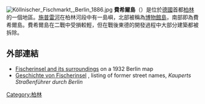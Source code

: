 [[File:Köllnischer_Fischmarkt,_Berlin_1886.jpg|thumb]]
'''費希爾島'''（{{lang-de|Cölln}}）是位於[[德國|德國]]首都[[柏林|柏林]]的一個地區。[[施普雷河|施普雷河]]在柏林河段中有一島嶼，北部被稱為[[博物館島|博物館島]]，南部即為費希爾島。費希爾島在二戰中受損較輕，但在戰後東德的開發過程中大部分建築都被拆除。
==外部連結==
{{commons category|Fischerinsel}}
* [https://archive.is/20130218063915/http://www.alt-berlin.info/cgi/stp/lana.pl?nr=21&gr=7&nord=52.512103&ost=13.401282 Fischerinsel and its surroundings] on a 1932 Berlin map
* [http://berlin.kauperts.de/Strassen/Fischerinsel-10179-Berlin#Geschichte Geschichte von Fischerinsel] {{Wayback|url=http://berlin.kauperts.de/Strassen/Fischerinsel-10179-Berlin#Geschichte |date=20201030202501 }}, listing of former street names, ''Kauperts Straßenführer durch Berlin'' {{de icon}}
{{coord|52|30|47|N|13|24|24|E|type:landmark_scale:1000|display=title}}
[[Category:柏林|Category:柏林]]
